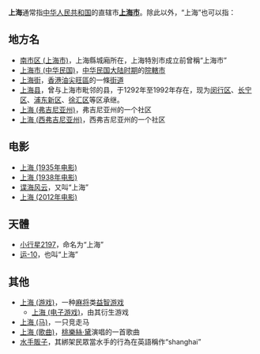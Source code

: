 '''上海'''通常指[[中华人民共和国|中华人民共和国]]的直辖市'''[[上海市|上海市]]'''。除此以外，“上海”也可以指：
==地方名==
*[[南市区_(上海市)|南市区 (上海市)]]，上海縣城廂所在，上海特別市成立前曾稱“上海市”
*[[上海市_(中华民国)|上海市 (中华民国)]]，[[中华民国大陆时期|中华民国大陆时期]]的[[院轄市|院轄市]]
*[[上海街|上海街]]，[[香港|香港]][[油尖旺區|油尖旺區]]的一條[[街道|街道]]
*[[上海县|上海县]]，曾与上海市毗邻的县，于1292年至1992年存在，现为[[闵行区|闵行区]]、[[长宁区|长宁区]]、[[浦东新区|浦东新区]]、[[徐汇区|徐汇区]]等区承继。
*[[上海_(弗吉尼亚州)|上海 (弗吉尼亚州)]]，弗吉尼亚州的一个社区
*[[上海_(西弗吉尼亚州)|上海 (西弗吉尼亚州)]]，西弗吉尼亚州的一个社区
==电影==
*[[上海_(1935年电影)|上海 (1935年电影)]]
*[[上海_(1938年电影)|上海 (1938年电影)]]
*[[谍海风云|谍海风云]]，又叫“上海”
*[[上海_(2012年电影)|上海 (2012年电影)]]
==天體==
*[[小行星2197|小行星2197]]，命名为“上海”
*[[运-10|运-10]]，也叫“上海”
==其他==
*[[上海_(游戏)|上海 (游戏)]]，一种[[麻将|麻将]]类[[益智游戏|益智游戏]]
**[[上海_(电子游戏)|上海 (电子游戏)]]，由其衍生游戏
*[[上海_(马)|上海 (马)]]，一只竞走马
*[[上海_(歌曲)|上海 (歌曲)]]，[[桃樂絲·黛|桃樂絲·黛]]演唱的一首歌曲
*[[水手販子|水手販子]]，其綁架民眾當水手的行為在英語稱作“shanghai”
{{消歧义|cat=二字中国地名消歧义}}